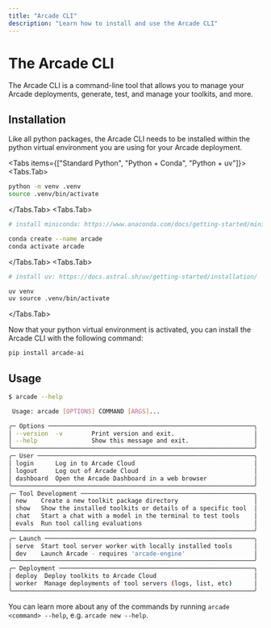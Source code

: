 ```yaml
---
title: "Arcade CLI"
description: "Learn how to install and use the Arcade CLI"
---
```



# The Arcade CLI

The Arcade CLI is a command-line tool that allows you to manage your Arcade deployments, generate, test, and manage your toolkits, and more.

## Installation

Like all python packages, the Arcade CLI needs to be installed within the python virtual environment you are using for your Arcade deployment.

<Tabs items={["Standard Python", "Python + Conda", "Python + uv"]}>
<Tabs.Tab>
```bash
python -m venv .venv
source .venv/bin/activate
```
</Tabs.Tab>
<Tabs.Tab>
```bash
# install miniconda: https://www.anaconda.com/docs/getting-started/miniconda/install

conda create --name arcade
conda activate arcade
```
</Tabs.Tab>
<Tabs.Tab>
```bash
# install uv: https://docs.astral.sh/uv/getting-started/installation/

uv venv
uv source .venv/bin/activate
```
</Tabs.Tab>
</Tabs>

Now that your python virtual environment is activated, you can install the Arcade CLI with the following command:
```bash
pip install arcade-ai
```

## Usage

```bash
$ arcade --help

 Usage: arcade [OPTIONS] COMMAND [ARGS]...

╭─ Options ─────────────────────────────────────────────────────────╮
│ --version  -v        Print version and exit.                      │
│ --help               Show this message and exit.                  │
╰───────────────────────────────────────────────────────────────────╯
╭─ User ────────────────────────────────────────────────────────────╮
│ login      Log in to Arcade Cloud                                 │
│ logout     Log out of Arcade Cloud                                │
│ dashboard  Open the Arcade Dashboard in a web browser             │
╰───────────────────────────────────────────────────────────────────╯
╭─ Tool Development ────────────────────────────────────────────────╮
│ new    Create a new toolkit package directory                     │
│ show   Show the installed toolkits or details of a specific tool  │
│ chat   Start a chat with a model in the terminal to test tools    │
│ evals  Run tool calling evaluations                               │
╰───────────────────────────────────────────────────────────────────╯
╭─ Launch ──────────────────────────────────────────────────────────╮
│ serve  Start tool server worker with locally installed tools      │
│ dev    Launch Arcade - requires 'arcade-engine'                   │
╰───────────────────────────────────────────────────────────────────╯
╭─ Deployment ──────────────────────────────────────────────────────╮
│ deploy  Deploy toolkits to Arcade Cloud                           │
│ worker  Manage deployments of tool servers (logs, list, etc)      │
╰───────────────────────────────────────────────────────────────────╯
```

You can learn more about any of the commands by running `arcade <command> --help`, e.g. `arcade new --help`.
